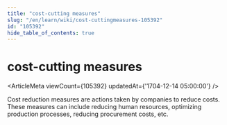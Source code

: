 ```yaml
---
title: "cost-cutting measures"
slug: "/en/learn/wiki/cost-cuttingmeasures-105392"
id: "105392"
hide_table_of_contents: true
---
```



# cost-cutting measures

<ArticleMeta viewCount={105392} updatedAt={'1704-12-14 05:00:00'} />

Cost reduction measures are actions taken by companies to reduce costs. These measures can include reducing human resources, optimizing production processes, reducing procurement costs, etc.
